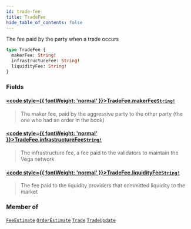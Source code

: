 ```yaml
---
id: trade-fee
title: TradeFee
hide_table_of_contents: false
---
```








The fee paid by the party when a trade occurs

```graphql
type TradeFee {
  makerFee: String!
  infrastructureFee: String!
  liquidityFee: String!
}
```


### Fields

#### [<code style={{ fontWeight: 'normal' }}>TradeFee.<b>makerFee</b></code>](#)<Bullet />[`String!`](/mainnet/api/graphql/scalars/string) <Badge class="secondary" text="non-null"/> <Badge class="secondary" text="scalar"/>
> The maker fee, paid by the aggressive party to the other party (the one who had an order in the book)
> 

#### [<code style={{ fontWeight: 'normal' }}>TradeFee.<b>infrastructureFee</b></code>](#)<Bullet />[`String!`](/mainnet/api/graphql/scalars/string) <Badge class="secondary" text="non-null"/> <Badge class="secondary" text="scalar"/>
> The infrastructure fee, a fee paid to the validators to maintain the Vega network
> 

#### [<code style={{ fontWeight: 'normal' }}>TradeFee.<b>liquidityFee</b></code>](#)<Bullet />[`String!`](/mainnet/api/graphql/scalars/string) <Badge class="secondary" text="non-null"/> <Badge class="secondary" text="scalar"/>
> The fee paid to the liquidity providers that committed liquidity to the market
> 



### Member of

[`FeeEstimate`](/mainnet/api/graphql/objects/fee-estimate)  <Badge class="secondary" text="object"/><Bullet />[`OrderEstimate`](/mainnet/api/graphql/objects/order-estimate)  <Badge class="secondary" text="object"/><Bullet />[`Trade`](/mainnet/api/graphql/objects/trade)  <Badge class="secondary" text="object"/><Bullet />[`TradeUpdate`](/mainnet/api/graphql/objects/trade-update)  <Badge class="secondary" text="object"/>




